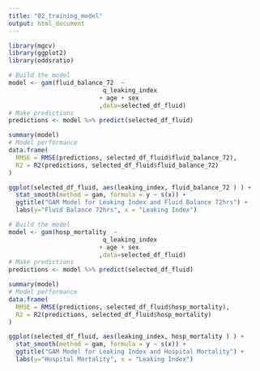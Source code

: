 ```yaml
---
title: "02_training_model"
output: html_document
---
```


```r
library(mgcv)
library(ggplot2)
library(oddsratio)
```

```r
# Build the model
model <- gam(fluid_balance_72  ~
                          q_leaking_index
                         + age + sex
                         ,data=selected_df_fluid)
# Make predictions
predictions <- model %>% predict(selected_df_fluid)

summary(model)
# Model performance
data.frame(
  RMSE = RMSE(predictions, selected_df_fluid$fluid_balance_72),
  R2 = R2(predictions, selected_df_fluid$fluid_balance_72)
)

ggplot(selected_df_fluid, aes(leaking_index, fluid_balance_72 ) ) +
  stat_smooth(method = gam, formula = y ~ s(x)) + 
  ggtitle("GAM Model for Leaking Index and Fluid Balance 72hrs") +
  labs(y="Fluid Balance 72hrs", x = "Leaking Index")
```
```r
# Build the model
model <- gam(hosp_mortality  ~
                          q_leaking_index
                         + age + sex
                         ,data=selected_df_fluid)
# Make predictions
predictions <- model %>% predict(selected_df_fluid)

summary(model)
# Model performance
data.frame(
  RMSE = RMSE(predictions, selected_df_fluid$hosp_mortality),
  R2 = R2(predictions, selected_df_fluid$hosp_mortality)
)

ggplot(selected_df_fluid, aes(leaking_index, hosp_mortality ) ) +
  stat_smooth(method = gam, formula = y ~ s(x)) + 
  ggtitle("GAM Model for Leaking Index and Hospital Mortality") +
  labs(y="Hospital Mortality", x = "Leaking Index")
```

